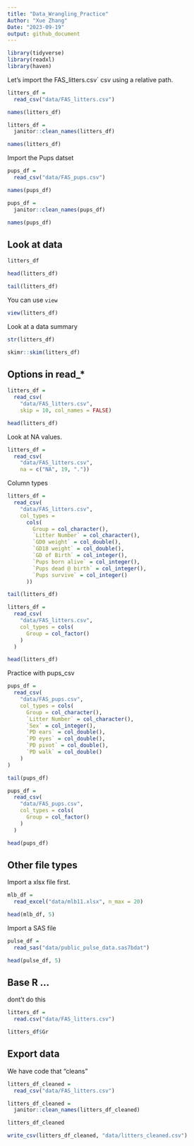 ```yaml
---
title: "Data_Wrangling_Practice"
Author: "Xue Zhang"
Date: "2023-09-19"
output: github_document
---
```




```r
library(tidyverse)
library(readxl)
library(haven)
```


Let's import the FAS_litters.csv` csv using a relative path.



```r
litters_df = 
  read_csv("data/FAS_litters.csv")

names(litters_df)

litters_df = 
  janitor::clean_names(litters_df)

names(litters_df)
```

Import the Pups datset

```r
pups_df = 
  read_csv("data/FAS_pups.csv")

names(pups_df)

pups_df = 
  janitor::clean_names(pups_df)

names(pups_df)
```


## Look at data

```r
litters_df

head(litters_df)

tail(litters_df)
```

You can use `view`

```r
view(litters_df)
```

Look at a data summary

```r
str(litters_df)

skimr::skim(litters_df)
```

## Options in read_*


```r
litters_df = 
  read_csv(
    "data/FAS_litters.csv",
    skip = 10, col_names = FALSE)

head(litters_df)
```

Look at NA values.



```r
litters_df = 
  read_csv(
    "data/FAS_litters.csv",
    na = c("NA", 19, "."))
```


Column types

```r
litters_df = 
  read_csv(
    "data/FAS_litters.csv",
    col_types = 
      cols(
        Group = col_character(),
        `Litter Number` = col_character(),
        `GD0 weight` = col_double(),
        `GD18 weight` = col_double(),
        `GD of Birth` = col_integer(),
        `Pups born alive` = col_integer(),
        `Pups dead @ birth` = col_integer(),
        `Pups survive` = col_integer()
      ))

tail(litters_df)
```

```r
litters_df = 
  read_csv(
    "data/FAS_litters.csv",
    col_types = cols(
      Group = col_factor()
    )
  )

head(litters_df)
```

Practice with pups_csv

```r
pups_df = 
  read_csv(
    "data/FAS_pups.csv",
    col_types = cols(
      Group = col_character(),
      `Litter Number` = col_character(),
      `Sex` = col_integer(),
      `PD ears` = col_double(),
      `PD eyes` = col_double(),
      `PD pivot` = col_double(),
      `PD walk` = col_double()
    )
)

tail(pups_df)
```

```r
pups_df = 
  read_csv(
    "data/FAS_pups.csv",
    col_types = cols(
      Group = col_factor()
    )
  )

head(pups_df)
```

## Other file types

Import a xlsx file first.


```r
mlb_df =
  read_excel("data/mlb11.xlsx", n_max = 20)

head(mlb_df, 5)
```

Import a SAS file

```r
pulse_df = 
  read_sas("data/public_pulse_data.sas7bdat")

head(pulse_df, 5)
```


## Base R ...

dont't do this

```r
litters_df =
  read.csv("data/FAS_litters.csv")

litters_df$Gr
```

## Export data

We have code that "cleans" 

```r
litters_df_cleaned = 
  read_csv("data/FAS_litters.csv")

litters_df_cleaned = 
  janitor::clean_names(litters_df_cleaned)

litters_df_cleaned

write_csv(litters_df_cleaned, "data/litters_cleaned.csv")
```
